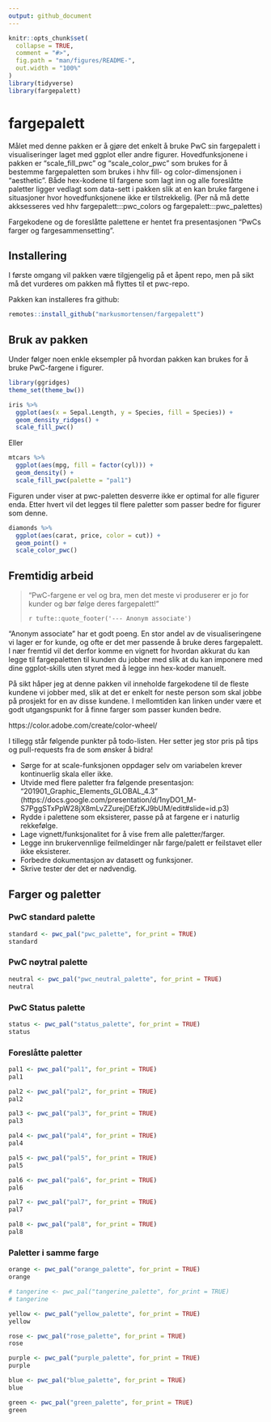 ```yaml
---
output: github_document
---
```


<!-- README.md is generated from README.Rmd. Please edit that file -->

```r
knitr::opts_chunk$set(
  collapse = TRUE,
  comment = "#>",
  fig.path = "man/figures/README-",
  out.width = "100%"
)
library(tidyverse)
library(fargepalett)
```

# fargepalett

<!-- badges: start -->

<!-- badges: end -->

Målet med denne pakken er å gjøre det enkelt å bruke PwC sin fargepalett i visualiseringer laget med ggplot eller andre figurer. Hovedfunksjonene i pakken er "scale_fill_pwc" og "scale_color_pwc" som brukes for å bestemme fargepaletten som brukes i hhv fill- og color-dimensjonen i "aesthetic". Både hex-kodene til fargene som lagt inn og alle foreslåtte paletter ligger vedlagt som data-sett i pakken slik at en kan bruke fargene i situasjoner hvor hovedfunksjonene ikke er tilstrekkelig. (Per nå må dette akksesseres ved hhv fargepalett:::pwc_colors og fargepalett:::pwc_palettes)

Fargekodene og de foreslåtte palettene er hentet fra presentasjonen "PwCs farger og fargesammensetting". 

## Installering

I første omgang vil pakken være tilgjengelig på et åpent repo, men på sikt må det vurderes om pakken må flyttes til et pwc-repo. 

Pakken kan installeres fra github:

``` r
remotes::install_github("markusmortensen/fargepalett")
```

## Bruk av pakken

Under følger noen enkle eksempler på hvordan pakken kan brukes for å bruke PwC-fargene i figurer. 

```r
library(ggridges)
theme_set(theme_bw())
```

```r
iris %>% 
  ggplot(aes(x = Sepal.Length, y = Species, fill = Species)) + 
  geom_density_ridges() + 
  scale_fill_pwc()
```

Eller
```r
mtcars %>% 
  ggplot(aes(mpg, fill = factor(cyl))) + 
  geom_density() + 
  scale_fill_pwc(palette = "pal1")
```

Figuren under viser at pwc-paletten desverre ikke er optimal for alle figurer enda. Etter hvert vil det legges til flere paletter som passer bedre for figurer som denne. 

```r
diamonds %>% 
  ggplot(aes(carat, price, color = cut)) + 
  geom_point() + 
  scale_color_pwc()
```


## Fremtidig arbeid

> "PwC-fargene er vel og bra, men det meste vi produserer er jo for kunder og bør følge deres fargepalett!"
>
> `r tufte::quote_footer('--- Anonym associate')`

"Anonym associate" har et godt poeng. En stor andel av de visualiseringene vi lager er for kunde, og ofte er det mer passende å bruke deres fargepalett. I nær fremtid vil det derfor komme en vignett for hvordan akkurat du kan legge til fargepaletten til kunden du jobber med slik at du kan imponere med dine ggplot-skills uten styret med å legge inn hex-koder manuelt.

På sikt håper jeg at denne pakken vil inneholde fargekodene til de fleste kundene vi jobber med, slik at det er enkelt for neste person som skal jobbe på prosjekt for en av disse kundene. I mellomtiden kan linken under være et godt utgangspunkt for å finne farger som passer kunden bedre. 

https://color.adobe.com/create/color-wheel/

I tillegg står følgende punkter på todo-listen. Her setter jeg stor pris på tips og pull-requests fra de som ønsker å bidra!

* Sørge for at scale-funksjonen oppdager selv om variabelen krever kontinuerlig skala eller ikke. 
* Utvide med flere paletter fra følgende presentasjon: "201901_Graphic_Elements_GLOBAL_4.3" (https://docs.google.com/presentation/d/1nyDO1_M-S7PggSTxPpW28jX8mLvZZurejDEfzKJ9bUM/edit#slide=id.p3)
* Rydde i palettene som eksisterer, passe på at fargene er i naturlig rekkefølge.
* Lage vignett/funksjonalitet for å vise frem alle paletter/farger.
* Legge inn brukervennlige feilmeldinger når farge/palett er feilstavet eller ikke eksisterer. 
* Forbedre dokumentasjon av datasett og funksjoner. 
* Skrive tester der det er nødvendig. 


## Farger og paletter



### PwC standard palette
```r
standard <- pwc_pal("pwc_palette", for_print = TRUE)
standard
```


  
### PwC nøytral palette
```r
neutral <- pwc_pal("pwc_neutral_palette", for_print = TRUE)
neutral
```

### PwC Status palette
```r
status <- pwc_pal("status_palette", for_print = TRUE)
status
```

### Foreslåtte paletter

```r
pal1 <- pwc_pal("pal1", for_print = TRUE)
pal1
```

```r
pal2 <- pwc_pal("pal2", for_print = TRUE)
pal2
```

```r
pal3 <- pwc_pal("pal3", for_print = TRUE)
pal3
```

```r
pal4 <- pwc_pal("pal4", for_print = TRUE)
pal4
```

```r
pal5 <- pwc_pal("pal5", for_print = TRUE)
pal5
```

```r
pal6 <- pwc_pal("pal6", for_print = TRUE)
pal6
```

```r
pal7 <- pwc_pal("pal7", for_print = TRUE)
pal7
```

```r
pal8 <- pwc_pal("pal8", for_print = TRUE)
pal8
```

### Paletter i samme farge

```r
orange <- pwc_pal("orange_palette", for_print = TRUE)
orange
```

```r
# tangerine <- pwc_pal("tangerine_palette", for_print = TRUE)
# tangerine
```

```r
yellow <- pwc_pal("yellow_palette", for_print = TRUE)
yellow
```

```r
rose <- pwc_pal("rose_palette", for_print = TRUE)
rose
```

```r
purple <- pwc_pal("purple_palette", for_print = TRUE)
purple
```

```r
blue <- pwc_pal("blue_palette", for_print = TRUE)
blue
```

```r
green <- pwc_pal("green_palette", for_print = TRUE)
green
```


